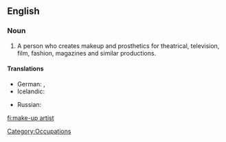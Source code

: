 {{wikipedia}}
==English==

===Noun===
{{en-noun|sg=[[make-up]] [[artist]]}}

# A person who creates makeup and prosthetics for theatrical, television, film, fashion, magazines and similar productions.

====Translations====
{{trans-top|artist who creates makeup for theatrical, television, or film productions}}
* German: {{t-|de|Visagist|m}}, {{t-|de|Maskenbildner|m}}
* Icelandic: {{t|is|sminka|f}}
{{trans-mid}}
* Russian: {{t-|ru|гримёр|m|tr=grimjór|sc=Cyrl}}
{{trans-bottom}}

[[Category:Occupations]]

[[fi:make-up artist]]